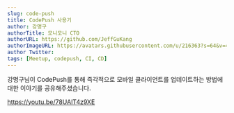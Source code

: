 ```yaml
---
slug: code-push
title: CodePush 사용기
author: 강명구
authorTitle: 모니모니 CTO
authorURL: https://github.com/JeffGuKang
authorImageURL: https://avatars.githubusercontent.com/u/216363?s=64&v=4
author Twitter:
tags: [Meetup, codepush, CI, CD]
---
```



강명구님이 CodePush를 통해 즉각적으로 모바일 클라이언트를 업데이트하는 방법에 대한 이야기를 공유해주셨습니다.

https://youtu.be/78UAlT4z9XE

<AdFitMobileBanner
  unit="DAN-xs0r56ZGEL2yMihi"
  className="adfit-middle-mobile-2022-10-24"
/>
